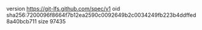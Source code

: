 version https://git-lfs.github.com/spec/v1
oid sha256:7200096f8664f7b12ea2590c0092649b2c0034249fb223b4ddffed8a40bcb711
size 97435

